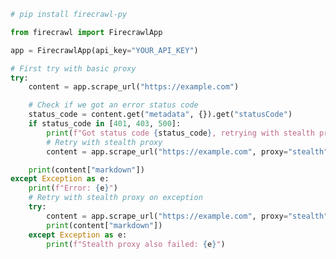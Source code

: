 ```python Python
# pip install firecrawl-py

from firecrawl import FirecrawlApp

app = FirecrawlApp(api_key="YOUR_API_KEY")

# First try with basic proxy
try:
    content = app.scrape_url("https://example.com")

    # Check if we got an error status code
    status_code = content.get("metadata", {}).get("statusCode")
    if status_code in [401, 403, 500]:
        print(f"Got status code {status_code}, retrying with stealth proxy")
        # Retry with stealth proxy
        content = app.scrape_url("https://example.com", proxy="stealth")

    print(content["markdown"])
except Exception as e:
    print(f"Error: {e}")
    # Retry with stealth proxy on exception
    try:
        content = app.scrape_url("https://example.com", proxy="stealth")
        print(content["markdown"])
    except Exception as e:
        print(f"Stealth proxy also failed: {e}")
```
